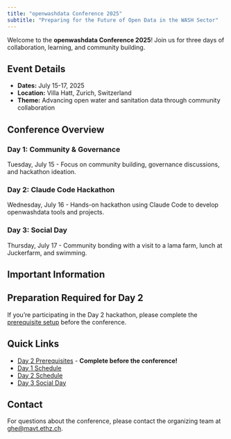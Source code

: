 ```yaml
---
title: "openwashdata Conference 2025"
subtitle: "Preparing for the Future of Open Data in the WASH Sector"
---
```


Welcome to the **openwashdata Conference 2025**! Join us for three days of collaboration, learning, and community building.

## Event Details

- **Dates:** July 15-17, 2025
- **Location:** Villa Hatt, Zurich, Switzerland
- **Theme:** Advancing open water and sanitation data through community collaboration

## Conference Overview

### Day 1: Community & Governance

Tuesday, July 15 - Focus on community building, governance discussions, and hackathon ideation.

### Day 2: Claude Code Hackathon

Wednesday, July 16 - Hands-on hackathon using Claude Code to develop openwashdata tools and projects.

### Day 3: Social Day

Thursday, July 17 - Community bonding with a visit to a lama farm, lunch at Juckerfarm, and swimming.

## Important Information

::: {.callout-important}
## Preparation Required for Day 2
If you're participating in the Day 2 hackathon, please complete the [prerequisite setup](prerequisites/index.qmd) before the conference.
:::

## Quick Links

- [Day 2 Prerequisites](prerequisites/index.qmd) - **Complete before the conference!**
- [Day 1 Schedule](day1/index.qmd)
- [Day 2 Schedule](day2/index.qmd)
- [Day 3 Social Day](day3/index.qmd)

## Contact

For questions about the conference, please contact the organizing team at [ghe@mavt.ethz.ch](mailto:ghe@mavt.ethz.ch).
